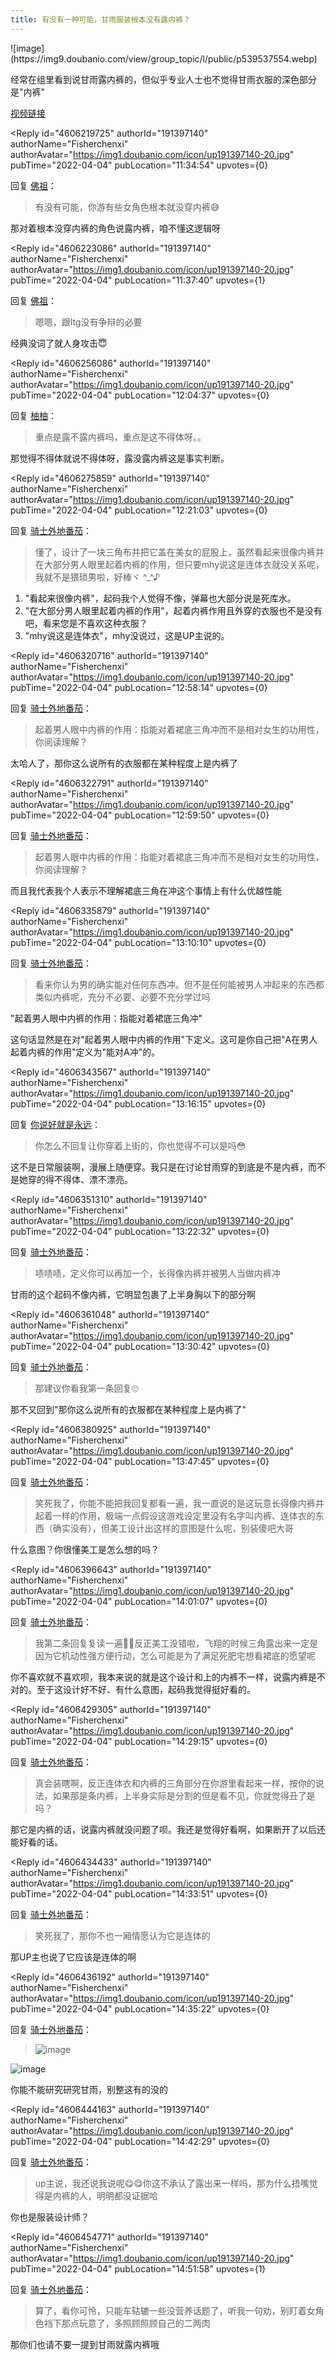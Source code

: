 ```yaml
---
title: 有没有一种可能，甘雨服装根本没有露内裤？
---
```



<Forum groupName="原神" groupUrl="https://www.douban.com/group/genshin/" archivedAt="2025-05-16T14:12:01.223Z">
  <Post
    id="263878186"
    title="有没有一种可能，甘雨服装根本没有露内裤？"
    url="https://www.douban.com/group/topic/263878186/?_spm_id=MTkxMzk3MTQw"
    pubTime="2022-04-08"
    highlightUserId="191397140"
  >
![image](https://img9.doubanio.com/view/group_topic/l/public/p539537554.webp)

经常在组里看到说甘雨露内裤的，但似乎专业人士也不觉得甘雨衣服的深色部分是"内裤"

[视频链接](https://www.douban.com/link2/?url=https%3A%2F%2Fwww.bilibili.com%2Fvideo%2FBV1oi4y1Q7B6&link2key=8cb9c9d33b)

<Reply
  id="4606219725"
  authorId="191397140"
  authorName="Fisherchenxi"
  authorAvatar="https://img1.doubanio.com/icon/up191397140-20.jpg"
  pubTime="2022-04-04"
  pubLocation="11:34:54"
  upvotes={0}
>
回复 [佛祖](https://www.douban.com/people/254871302/)：
> 有没有可能，你游有些女角色根本就没穿内裤😅

那对着根本没穿内裤的角色说露内裤，咱不懂这逻辑呀
</Reply>

<Reply
  id="4606223086"
  authorId="191397140"
  authorName="Fisherchenxi"
  authorAvatar="https://img1.doubanio.com/icon/up191397140-20.jpg"
  pubTime="2022-04-04"
  pubLocation="11:37:40"
  upvotes={1}
>
回复 [佛祖](https://www.douban.com/people/254871302/)：
> 嗯嗯，跟ltg没有争辩的必要

经典没词了就人身攻击😇
</Reply>

<Reply
  id="4606256086"
  authorId="191397140"
  authorName="Fisherchenxi"
  authorAvatar="https://img1.doubanio.com/icon/up191397140-20.jpg"
  pubTime="2022-04-04"
  pubLocation="12:04:37"
  upvotes={0}
>
回复 [柚柚](https://www.douban.com/people/57981060/)：
> 重点是露不露内裤吗，重点是这不得体呀。。

那觉得不得体就说不得体呀，露没露内裤这是事实判断。
</Reply>

<Reply
  id="4606275859"
  authorId="191397140"
  authorName="Fisherchenxi"
  authorAvatar="https://img1.doubanio.com/icon/up191397140-20.jpg"
  pubTime="2022-04-04"
  pubLocation="12:21:03"
  upvotes={0}
>
回复 [骑士外地番茄](https://www.douban.com/people/208050821/)：
> 懂了，设计了一块三角布并把它盖在美女的屁股上，虽然看起来很像内裤并在大部分男人眼里起着内裤的作用，但只要mhy说这是连体衣就没关系呢，我就不是猥琐男啦，好棒ヾ
\^\_\^♪

1.  "看起来很像内裤"，起码我个人觉得不像，弹幕也大部分说是死库水。
2.  "在大部分男人眼里起着内裤的作用"，起着内裤作用且外穿的衣服也不是没有吧，看来您是不喜欢这种衣服？
3.  "mhy说这是连体衣"，mhy没说过，这是UP主说的。
</Reply>

<Reply
  id="4606320716"
  authorId="191397140"
  authorName="Fisherchenxi"
  authorAvatar="https://img1.doubanio.com/icon/up191397140-20.jpg"
  pubTime="2022-04-04"
  pubLocation="12:58:14"
  upvotes={0}
>
回复 [骑士外地番茄](https://www.douban.com/people/208050821/)：
> 起着男人眼中内裤的作用：指能对着裙底三角冲而不是相对女生的功用性，你阅读理解？

太哈人了，那你这么说所有的衣服都在某种程度上是内裤了
</Reply>

<Reply
  id="4606322791"
  authorId="191397140"
  authorName="Fisherchenxi"
  authorAvatar="https://img1.doubanio.com/icon/up191397140-20.jpg"
  pubTime="2022-04-04"
  pubLocation="12:59:50"
  upvotes={0}
>
回复 [骑士外地番茄](https://www.douban.com/people/208050821/)：
> 起着男人眼中内裤的作用：指能对着裙底三角冲而不是相对女生的功用性，你阅读理解？

而且我代表我个人表示不理解裙底三角在冲这个事情上有什么优越性能
</Reply>

<Reply
  id="4606335879"
  authorId="191397140"
  authorName="Fisherchenxi"
  authorAvatar="https://img1.doubanio.com/icon/up191397140-20.jpg"
  pubTime="2022-04-04"
  pubLocation="13:10:10"
  upvotes={0}
>
回复 [骑士外地番茄](https://www.douban.com/people/208050821/)：
> 看来你认为男的确实能对任何东西冲。但不是任何能被男人冲起来的东西都类似内裤呢，充分不必要、必要不充分学过吗

"起着男人眼中内裤的作用：指能对着裙底三角冲"

这句话显然是在对"起着男人眼中内裤的作用"下定义。这可是你自己把"A在男人起着内裤的作用"定义为"能对A冲"的。
</Reply>

<Reply
  id="4606343567"
  authorId="191397140"
  authorName="Fisherchenxi"
  authorAvatar="https://img1.doubanio.com/icon/up191397140-20.jpg"
  pubTime="2022-04-04"
  pubLocation="13:16:15"
  upvotes={0}
>
回复 [你说好就是永远](https://www.douban.com/people/245648916/)：
> 你怎么不回复让你穿着上街的，你也觉得不可以是吗😳

这不是日常服装啊，漫展上随便穿。我只是在讨论甘雨穿的到底是不是内裤，而不是她穿的得不得体、漂不漂亮。
</Reply>

<Reply
  id="4606351310"
  authorId="191397140"
  authorName="Fisherchenxi"
  authorAvatar="https://img1.doubanio.com/icon/up191397140-20.jpg"
  pubTime="2022-04-04"
  pubLocation="13:22:32"
  upvotes={0}
>
回复 [骑士外地番茄](https://www.douban.com/people/208050821/)：
> 啧啧啧，定义你可以再加一个，长得像内裤并被男人当做内裤冲

甘雨的这个起码不像内裤，它明显包裹了上半身胸以下的部分啊
</Reply>

<Reply
  id="4606361048"
  authorId="191397140"
  authorName="Fisherchenxi"
  authorAvatar="https://img1.doubanio.com/icon/up191397140-20.jpg"
  pubTime="2022-04-04"
  pubLocation="13:30:42"
  upvotes={0}
>
回复 [骑士外地番茄](https://www.douban.com/people/208050821/)：
> 那建议你看我第一条回复🙄

那不又回到"那你这么说所有的衣服都在某种程度上是内裤了"
</Reply>

<Reply
  id="4606380925"
  authorId="191397140"
  authorName="Fisherchenxi"
  authorAvatar="https://img1.doubanio.com/icon/up191397140-20.jpg"
  pubTime="2022-04-04"
  pubLocation="13:47:45"
  upvotes={0}
>
回复 [骑士外地番茄](https://www.douban.com/people/208050821/)：
> 笑死我了，你能不能把我回复都看一遍，我一直说的是这玩意长得像内裤并起着一样的作用，极端一点假设这游戏设定里没有名字叫内裤、连体衣的东西（确实没有），但美工设计出这样的意图是什么呢，别装傻吧大哥

什么意图？你很懂美工是怎么想的吗？
</Reply>

<Reply
  id="4606396643"
  authorId="191397140"
  authorName="Fisherchenxi"
  authorAvatar="https://img1.doubanio.com/icon/up191397140-20.jpg"
  pubTime="2022-04-04"
  pubLocation="14:01:07"
  upvotes={0}
>
回复 [骑士外地番茄](https://www.douban.com/people/208050821/)：
> 我第二条回复复读一遍🤗🤗反正美工没错啦，飞翔的时候三角露出来一定是因为它机动性强方便行动，怎么可能是为了满足死肥宅想看裙底的愿望呢

你不喜欢就不喜欢呗，我本来说的就是这个设计和上的内裤不一样，说露内裤是不对的。至于这设计好不好、有什么意图，起码我觉得挺好看的。
</Reply>

<Reply
  id="4606429305"
  authorId="191397140"
  authorName="Fisherchenxi"
  authorAvatar="https://img1.doubanio.com/icon/up191397140-20.jpg"
  pubTime="2022-04-04"
  pubLocation="14:29:15"
  upvotes={0}
>
回复 [骑士外地番茄](https://www.douban.com/people/208050821/)：
> 真会装瞎啊，反正连体衣和内裤的三角部分在你游里看起来一样，按你的说法，如果那是条内裤，上半身实际是分割的但是看不见，你就觉得丑了是吗？

那它是内裤的话，说露内裤就没问题了呗。我还是觉得好看啊，如果断开了以后还能好看的话。
</Reply>

<Reply
  id="4606434433"
  authorId="191397140"
  authorName="Fisherchenxi"
  authorAvatar="https://img1.doubanio.com/icon/up191397140-20.jpg"
  pubTime="2022-04-04"
  pubLocation="14:33:51"
  upvotes={0}
>
回复 [骑士外地番茄](https://www.douban.com/people/208050821/)：
> 笑死我了，那你不也一厢情愿认为它是连体的

那UP主也说了它应该是连体的啊
</Reply>

<Reply
  id="4606436192"
  authorId="191397140"
  authorName="Fisherchenxi"
  authorAvatar="https://img1.doubanio.com/icon/up191397140-20.jpg"
  pubTime="2022-04-04"
  pubLocation="14:35:22"
  upvotes={0}
>
回复 [骑士外地番茄](https://www.douban.com/people/208050821/)：
> ![image](https://img1.doubanio.com/view/richtext/large/public/p331321240.jpg)

![image](https://img1.doubanio.com/view/richtext/s/public/p331321240.jpg)

你能不能研究研究甘雨，别整这有的没的
</Reply>

<Reply
  id="4606444163"
  authorId="191397140"
  authorName="Fisherchenxi"
  authorAvatar="https://img1.doubanio.com/icon/up191397140-20.jpg"
  pubTime="2022-04-04"
  pubLocation="14:42:29"
  upvotes={0}
>
回复 [骑士外地番茄](https://www.douban.com/people/208050821/)：
> up主说，我还说我说呢😋😋你这不承认了露出来一样吗，那为什么捂嘴觉得是内裤的人，明明都没证据哈

你也是服装设计师？
</Reply>

<Reply
  id="4606454771"
  authorId="191397140"
  authorName="Fisherchenxi"
  authorAvatar="https://img1.doubanio.com/icon/up191397140-20.jpg"
  pubTime="2022-04-04"
  pubLocation="14:51:58"
  upvotes={1}
>
回复 [骑士外地番茄](https://www.douban.com/people/208050821/)：
> 算了，看你可怜，只能车轱辘一些没营养话题了，听我一句劝，别盯着女角色裆下那点玩意了，多照顾照顾自己的二两肉

那你们也请不要一提到甘雨就露内裤哦
</Reply>
  </Post>
</Forum>
